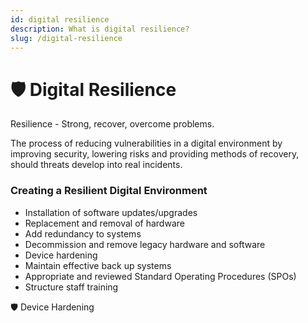 ```yaml
---
id: digital resilience
description: What is digital resilience?
slug: /digital-resilience
---
```


# 🛡️ Digital Resilience


Resilience - Strong, recover, overcome problems.

The process of reducing vulnerabilities in a digital environment by improving security, lowering risks and providing methods of recovery, should threats develop into real incidents. <br />

### Creating a Resilient Digital Environment

- Installation of software updates/upgrades
- Replacement and removal of hardware
- Add redundancy to systems
- Decommission and remove legacy hardware and software
- Device hardening
- Maintain effective back up systems
- Appropriate and reviewed Standard Operating Procedures (SPOs)
- Structure staff training

<ReferenceLink href="/docs/device-hardening/">🛡️ Device Hardening</ReferenceLink>